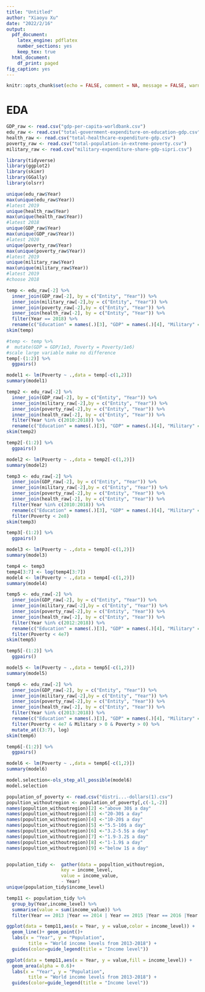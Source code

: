 ---
title: "Untitled"
author: "Xiaoyu Xu"
date: "2022/2/16"
output:
  pdf_document:
    latex_engine: pdflatex
    number_sections: yes
    keep_tex: true
  html_document:
    df_print: paged
fig_caption: yes
---

```{r setup, include=FALSE}
knitr::opts_chunk$set(echo = FALSE, comment = NA, message = FALSE, warning = FALSE)
```

# EDA
```{r inputdata}
GDP_raw <- read.csv("gdp-per-capita-worldbank.csv")
edu_raw <- read.csv("total-government-expenditure-on-education-gdp.csv")
health_raw <- read.csv("total-healthcare-expenditure-gdp.csv")
poverty_raw <- read.csv("total-population-in-extreme-poverty.csv")
military_raw <- read.csv("military-expenditure-share-gdp-sipri.csv")
```

```{r libraries}
library(tidyverse)
library(ggplot2)
library(skimr)
library(GGally)
library(olsrr)
```


```{r year}
unique(edu_raw$Year)
max(unique(edu_raw$Year))
#latest 2019
unique(health_raw$Year)
max(unique(health_raw$Year))
#latest 2018
unique(GDP_raw$Year)
max(unique(GDP_raw$Year))
#latest 2020
unique(poverty_raw$Year)
max(unique(poverty_raw$Year))
#latest 2019
unique(military_raw$Year)
max(unique(military_raw$Year))
#latest 2019
#choose 2018
```
```{r}
temp <- edu_raw[-2] %>% 
  inner_join(GDP_raw[-2], by = c("Entity", "Year")) %>%
  inner_join(military_raw[-2],by = c("Entity", "Year")) %>% 
  inner_join(poverty_raw[-2],by = c("Entity", "Year")) %>% 
  inner_join(health_raw[-2], by = c("Entity", "Year")) %>% 
  filter(Year == 2018) %>%
  rename(c("Education" = names(.)[3], "GDP" = names(.)[4], "Military" = names(.)[5], "Poverty" = names(.)[6], "Health" = names(.)[7]))
skim(temp)
```
```{r}
#temp <- temp %>% 
#  mutate(GDP = GDP/1e3, Poverty = Poverty/1e6)
#scale large variable make no difference
temp[-(1:2)] %>% 
  ggpairs()
```

```{r}
model1 <- lm(Poverty ~ .,data = temp[-c(1,2)])
summary(model1)
```
```{r}
temp2 <- edu_raw[-2] %>% 
  inner_join(GDP_raw[-2], by = c("Entity", "Year")) %>%
  inner_join(military_raw[-2],by = c("Entity", "Year")) %>% 
  inner_join(poverty_raw[-2],by = c("Entity", "Year")) %>% 
  inner_join(health_raw[-2], by = c("Entity", "Year")) %>% 
  filter(Year %in% c(2010:2018)) %>%
  rename(c("Education" = names(.)[3], "GDP" = names(.)[4], "Military" = names(.)[5], "Poverty" = names(.)[6], "Health" = names(.)[7]))
skim(temp2)
```
```{r}
temp2[-(1:2)] %>% 
  ggpairs()
```

```{r}
model2 <- lm(Poverty ~ .,data = temp2[-c(1,2)])
summary(model2)
```

```{r}
temp3 <- edu_raw[-2] %>% 
  inner_join(GDP_raw[-2], by = c("Entity", "Year")) %>%
  inner_join(military_raw[-2],by = c("Entity", "Year")) %>% 
  inner_join(poverty_raw[-2],by = c("Entity", "Year")) %>% 
  inner_join(health_raw[-2], by = c("Entity", "Year")) %>% 
  filter(Year %in% c(2010:2018)) %>%
  rename(c("Education" = names(.)[3], "GDP" = names(.)[4], "Military" = names(.)[5], "Poverty" = names(.)[6], "Health" = names(.)[7])) %>%
  filter(Poverty < 2e8)
skim(temp3)
```

```{r}
temp3[-(1:2)] %>% 
  ggpairs()
```

```{r}
model3 <- lm(Poverty ~ .,data = temp3[-c(1,2)])
summary(model3)
```
```{r}
temp4 <- temp3
temp4[3:7] <- log(temp4[3:7])
model4 <- lm(Poverty ~ .,data = temp4[-c(1,2)])
summary(model4)

```

```{r}
temp5 <- edu_raw[-2] %>% 
  inner_join(GDP_raw[-2], by = c("Entity", "Year")) %>%
  inner_join(military_raw[-2],by = c("Entity", "Year")) %>% 
  inner_join(poverty_raw[-2],by = c("Entity", "Year")) %>% 
  inner_join(health_raw[-2], by = c("Entity", "Year")) %>% 
  filter(Year %in% c(2012:2018)) %>%
  rename(c("Education" = names(.)[3], "GDP" = names(.)[4], "Military" = names(.)[5], "Poverty" = names(.)[6], "Health" = names(.)[7])) %>%
  filter(Poverty < 4e7)
skim(temp5)
```

```{r}
temp5[-(1:2)] %>% 
  ggpairs()
```

```{r}
model5 <- lm(Poverty ~ .,data = temp5[-c(1,2)])
summary(model5)
```

```{r}
temp6 <- edu_raw[-2] %>% 
  inner_join(GDP_raw[-2], by = c("Entity", "Year")) %>%
  inner_join(military_raw[-2],by = c("Entity", "Year")) %>% 
  inner_join(poverty_raw[-2],by = c("Entity", "Year")) %>% 
  inner_join(health_raw[-2], by = c("Entity", "Year")) %>% 
  filter(Year %in% c(2013:2018)) %>%
  rename(c("Education" = names(.)[3], "GDP" = names(.)[4], "Military" = names(.)[5], "Poverty" = names(.)[6], "Health" = names(.)[7])) %>%
  filter(Poverty < 4e7 & Military > 0 & Poverty > 0) %>% 
  mutate_at((3:7), log)
skim(temp6)
```

```{r}
temp6[-(1:2)] %>% 
  ggpairs()
```


```{r}
model6 <- lm(Poverty ~ .,data = temp6[-c(1,2)])
summary(model6)
```
```{r}
model.selection<-ols_step_all_possible(model6)
model.selection
```
```{r}
population_of_poverty <- read.csv("distri...-dollars(1).csv")
popultion_withoutregion <- population_of_poverty[,c(-1,-2)] 
names(popultion_withoutregion)[2] <-"above 30$ a day"
names(popultion_withoutregion)[3] <-"20-30$ a day"
names(popultion_withoutregion)[4] <-"10-20$ a day"
names(popultion_withoutregion)[5] <-"5.5-10$ a day"
names(popultion_withoutregion)[6] <-"3.2-5.5$ a day"
names(popultion_withoutregion)[7] <-"1.9-3.2$ a day"
names(popultion_withoutregion)[8] <-"1-1.9$ a day"
names(popultion_withoutregion)[9] <-"below 1$ a day"


population_tidy <-  gather(data = popultion_withoutregion, 
                    key = income_level,
                    value = income_value,
                    - Year) 
unique(population_tidy$income_level)

temp11 <- population_tidy %>%
  group_by(Year,income_level) %>%
  summarise(value = sum(income_value)) %>%
  filter(Year == 2013 |Year == 2014 | Year == 2015 |Year == 2016 |Year == 2017 | Year == 2018 )

ggplot(data = temp11,aes(x = Year, y = value,color = income_level)) +
  geom_line()+ geom_point()+
  labs(x = "Year", y = "Population",
        title = "World income levels from 2013-2018") +
  guides(color=guide_legend(title = "Income level"))

ggplot(data = temp11,aes(x = Year, y = value,fill = income_level)) +
  geom_area(alpha = 0.6)+
  labs(x = "Year", y = "Population",
        title = "World income levels from 2013-2018") +
  guides(color=guide_legend(title = "Income level"))
```

